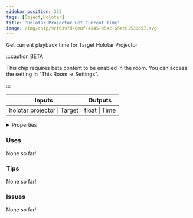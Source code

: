 ```yaml
---
sidebar_position: 333
tags: [Object,Holotar]
title: 'Holotar Projector Get Current Time'
image: /img/chip/9cf6397d-6e8f-4945-95ac-65ec01530d57.svg
---
```


Get current playback time for Target Holotar Projector

:::caution BETA

This chip requires beta content to be enabled in the room. You can access the setting in "This Room -> Settings".

:::

<IChip uuid="9cf6397d-6e8f-4945-95ac-65ec01530d57"/>

<table><thead><tr><th>Inputs</th><th>Outputs</th></tr></thead><tbody><tr><td>holotar projector | Target</td><td>float | Time</td></tr></tbody></table>

<details>
  <summary>Properties</summary>
  <div>
    <div>
    <table>
      <tbody>
        <tr>
          <td>Is beta required?</td>
          <td>Yes</td>
        </tr>
        <tr>
          <td>Is chip a trolling risk?</td>
          <td>No</td>
        </tr>
        <tr>
          <td>Is chip a role assignment risk?</td>
          <td>No</td>
        </tr>
        <tr>
          <td>Chip UUID</td>
          <td>9cf6397d-6e8f-4945-95ac-65ec01530d57</td>
        </tr>
        <tr>
          <td>Room availability</td>
          <td>Available everywhere</td>
        </tr>
      </tbody>
    </table>
    </div>
  </div>
</details>

### Uses

None so far!

### Tips

None so far!

### Issues

None so far!